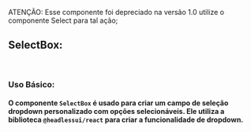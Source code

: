 
ATENÇÃO: Esse componente foi depreciado na versão 1.0 utilize o componente Select para tal ação;

<Meta of={SelectBoxStories} />

## SelectBox:

<br />

### Uso Básico:

#### O componente `SelectBox` é usado para criar um campo de seleção dropdown personalizado com opções selecionáveis. Ele utiliza a biblioteca `@headlessui/react` para criar a funcionalidade de dropdown.


<Canvas />

<Controls/>


